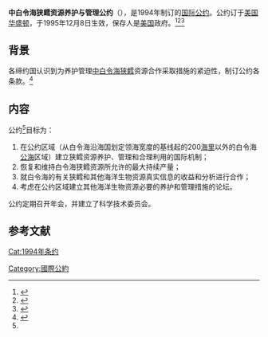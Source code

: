 {{Infobox treaty
|name=中白令海狭鳕资源养护与管理公约
|date_signed=1994年6月16日
|date_effective=1995年12月8日
|location_signed={{USA}}[[华盛顿哥伦比亚特区|华盛顿]]
|depositor=[[美国|美国]]政府
|languages=英文
|signatories={{CHN}}<br>{{KOR}}<br>{{JPN}}<br>{{POL}}<br>{{RUS}}<br>{{USA}}
}}

'''中白令海狭鳕资源养护与管理公约'''（{{lang-en|Convention on the Conservation and Management of Pollock Resources in the Central Bering Sea - CCBSP}}），是1994年制订的[[国际公约|国际公约]]。公约订于[[美国|美国]][[华盛顿哥伦比亚特区|华盛顿]]，于1995年12月8日生效，保存人是[[美国|美国]]政府。<ref>{{Cite web|title=CONVENTION ON THE CONSERVATION AND MANAGEMENT OF POLLOCK RESOURCES IN THE CENTRAL BERING SEA (CCBSP)|url=https://stats.oecd.org/glossary/detail.asp?ID=304#:~:text=Definition%3A-,Convention%20on%20the%20Conservation%20and%20Management%20of%20Pollock%20Resources%20in,1996%20for%20Republic%20of%20Korea).|publisher=OECD|language=en|accessdate=2020-12-31}}</ref><ref>{{Cite web|title=Convention on the Conservation and Management of Pollock Resources in the Central Bering Sea (CCBSP)|url=http://www.fao.org/fishery/rfb/ccbsp/en|publisher=联合国粮农组织|language=en|accessdate=2020-12-31}}</ref><ref>{{Cite web|title=中白令海峡鳕资源养护与管理公约|url=http://treaty.mfa.gov.cn/Treaty/web/detail1.jsp?objid=1531876070379|publisher=中华人民共和国条约数据库|language=zh-hans|accessdate=2020-12-31}}</ref>

== 背景 ==
各缔约国认识到为养护管理[[白令海|中白令海]][[狭鳕|狭鳕]]资源合作采取措施的紧迫性，制订公约各条款。<ref name=":0">{{Cite web|title=中白令海峡鳕资源养护与管理公约|url=http://treaty.mfa.gov.cn/tykfiles/20180718/1531876070380.pdf|publisher=中华人民共和国条约数据库|language=zh-hans|accessdate=2020-12-31}}</ref>

== 内容 ==
公约<ref name=":0"/>目标为：
# 在公约区域（从白令海沿海国划定领海宽度的基线起的200[[海里|海里]]以外的白令海[[公海|公海]]区域）建立狭鳕资源养护、管理和合理利用的国际机制；
# 恢复和维持白令海狭鳕资源所允许的最大持续产量；
# 就白令海的有关狭鳕和其他海洋生物资源真实信息的收益和分析进行合作；
# 考虑在公约区域建立其他海洋生物资源必要的养护和管理措施的论坛。
公约定期召开年会，并建立了科学技术委员会。

== 参考文献 ==
{{reflist}}

[[Cat:1994年条约|Cat:1994年条约]]
[[Category:國際公約|Category:國際公約]]